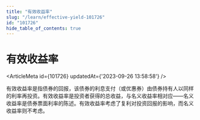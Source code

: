 ```yaml
---
title: "有效收益率"
slug: "/learn/effective-yield-101726"
id: "101726"
hide_table_of_contents: true
---
```



# 有效收益率

<ArticleMeta id={101726} updatedAt={'2023-09-26 13:58:58'} />
<div className='border-solid border-b border-t-0 my-4 border-[var(--ifm-color-gray-300)]' />

有效收益率是指债券的回报，该债券的利息支付（或优惠券）由债券持有人以同样的利率再投资。有效收益率是投资者获得的总收益，与名义收益率相对应——名义收益率是债券票面利率的陈述。有效收益率考虑了复利对投资回报的影响，而名义收益率则不考虑。
